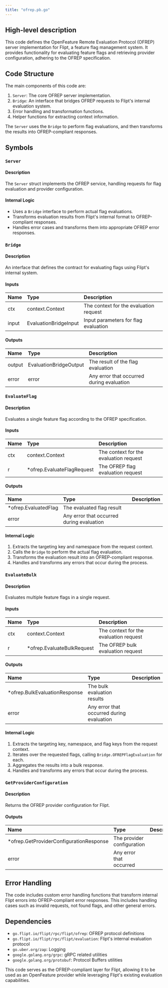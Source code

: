 ```yaml
---
title: "ofrep.pb.go"
---
```


## High-level description

This code defines the OpenFeature Remote Evaluation Protocol (OFREP) server implementation for Flipt, a feature flag management system. It provides functionality for evaluating feature flags and retrieving provider configuration, adhering to the OFREP specification.

## Code Structure

The main components of this code are:

1. `Server`: The core OFREP server implementation.
2. `Bridge`: An interface that bridges OFREP requests to Flipt's internal evaluation system.
3. Error handling and transformation functions.
4. Helper functions for extracting context information.

The `Server` uses the `Bridge` to perform flag evaluations, and then transforms the results into OFREP-compliant responses.

## Symbols

### `Server`

#### Description
The `Server` struct implements the OFREP service, handling requests for flag evaluation and provider configuration.

#### Internal Logic
- Uses a `Bridge` interface to perform actual flag evaluations.
- Transforms evaluation results from Flipt's internal format to OFREP-compliant responses.
- Handles error cases and transforms them into appropriate OFREP error responses.

### `Bridge`

#### Description
An interface that defines the contract for evaluating flags using Flipt's internal system.

#### Inputs
| Name | Type | Description |
|:-----|:-----|:------------|
| ctx | context.Context | The context for the evaluation request |
| input | EvaluationBridgeInput | Input parameters for flag evaluation |

#### Outputs
| Name | Type | Description |
|:-----|:-----|:------------|
| output | EvaluationBridgeOutput | The result of the flag evaluation |
| error | error | Any error that occurred during evaluation |

### `EvaluateFlag`

#### Description
Evaluates a single feature flag according to the OFREP specification.

#### Inputs
| Name | Type | Description |
|:-----|:-----|:------------|
| ctx | context.Context | The context for the evaluation request |
| r | *ofrep.EvaluateFlagRequest | The OFREP flag evaluation request |

#### Outputs
| Name | Type | Description |
|:-----|:-----|:------------|
| *ofrep.EvaluatedFlag | The evaluated flag result |
| error | Any error that occurred during evaluation |

#### Internal Logic
1. Extracts the targeting key and namespace from the request context.
2. Calls the `Bridge` to perform the actual flag evaluation.
3. Transforms the evaluation result into an OFREP-compliant response.
4. Handles and transforms any errors that occur during the process.

### `EvaluateBulk`

#### Description
Evaluates multiple feature flags in a single request.

#### Inputs
| Name | Type | Description |
|:-----|:-----|:------------|
| ctx | context.Context | The context for the evaluation request |
| r | *ofrep.EvaluateBulkRequest | The OFREP bulk evaluation request |

#### Outputs
| Name | Type | Description |
|:-----|:-----|:------------|
| *ofrep.BulkEvaluationResponse | The bulk evaluation results |
| error | Any error that occurred during evaluation |

#### Internal Logic
1. Extracts the targeting key, namespace, and flag keys from the request context.
2. Iterates over the requested flags, calling `Bridge.OFREPFlagEvaluation` for each.
3. Aggregates the results into a bulk response.
4. Handles and transforms any errors that occur during the process.

### `GetProviderConfiguration`

#### Description
Returns the OFREP provider configuration for Flipt.

#### Outputs
| Name | Type | Description |
|:-----|:-----|:------------|
| *ofrep.GetProviderConfigurationResponse | The provider configuration |
| error | Any error that occurred |

## Error Handling
The code includes custom error handling functions that transform internal Flipt errors into OFREP-compliant error responses. This includes handling cases such as invalid requests, not found flags, and other general errors.

## Dependencies
- `go.flipt.io/flipt/rpc/flipt/ofrep`: OFREP protocol definitions
- `go.flipt.io/flipt/rpc/flipt/evaluation`: Flipt's internal evaluation protocol
- `go.uber.org/zap`: Logging
- `google.golang.org/grpc`: gRPC related utilities
- `google.golang.org/protobuf`: Protocol Buffers utilities

This code serves as the OFREP-compliant layer for Flipt, allowing it to be used as an OpenFeature provider while leveraging Flipt's existing evaluation capabilities.